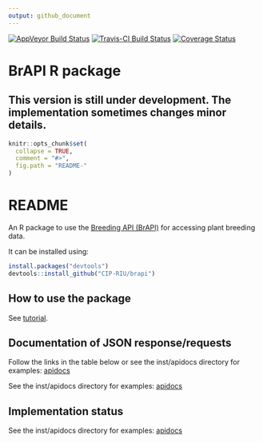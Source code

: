 ```yaml
---
output: github_document
---
```

[![AppVeyor Build Status](https://ci.appveyor.com/api/projects/status/github/c5sire/brapi?branch=master&svg=true)](https://ci.appveyor.com/project/c5sire/brapi)
[![Travis-CI Build Status](https://travis-ci.org/c5sire/brapi.svg?branch=master)](https://travis-ci.org/c5sire/brapi)
[![Coverage Status](https://coveralls.io/repos/github/c5sire/brapi/badge.svg)](https://coveralls.io/github/c5sire/brapi)

<!-- README.md is generated from README.Rmd. Please edit that file -->

# BrAPI R package 

## This version is still under development. The implementation sometimes changes minor details.

```r
knitr::opts_chunk$set(
  collapse = TRUE,
  comment = "#>",
  fig.path = "README-"
)
```

# README

An R package to use the [Breeding API (BrAPI)](http://docs.brapi.apiary.io) for accessing plant breeding data.

It can be installed using:

```r
install.packages("devtools")
devtools::install_github("CIP-RIU/brapi")
```


## How to use the package

See [tutorial](https://github.com/c5sire/brapi/blob/master/inst/doc/tutorial.Rmd).

## Documentation of JSON response/requests


Follow the links in the table below or see the inst/apidocs directory for examples: [apidocs](https://github.com/c5sire/brapi/blob/master/inst/apidocs/README.md)

See the inst/apidocs directory for examples: [apidocs](https://github.com/c5sire/brapi/blob/master/inst/apidocs/README.md)


## Implementation status

See the inst/apidocs directory for examples: [apidocs](https://github.com/c5sire/brapi/blob/master/inst/apidocs/README.md)


